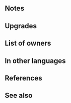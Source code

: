 {{Weapon Infobox
|tagid=SID_春花の弓＋
|intID=2998
|userVersion1=Bow
|userVersion2=Arrow
|exclusive=0
|weaponType=Bow
|cost=300
|might=12
|range=2
|effectiveness=Flying
|effect=Effective against flying foes. At start of combat, if foe's HP ≥ 75% or【Penalty】is active on foe, grants Atk/Def+5 to unit during combat and unit's first attack during combat deals damage = total Atk/Def penalties on foe.<br><br>【Penalty】<br>All effects that last "on foe through its next action." Includes penalties inflicted by a skill like Panic or Threaten and negative status effects (preventing counterattacks, restricting movement, or the effects of a skill like Triangle Adept or Guard).
|statModifiers=0,12,0,0,0
|required=Carrot-Tip Bow
|refinePaths=default
|refineSP=350
|refineMedals=500
|refineStones=50
|properties=
}}
==Notes==
{{Effective damage bonus|flying}}
{{EffectfromPenalty}}
{{Temporary buffs}}
{{DamageBoost}}
{{EffectfromPenalties|damage boost}}
==Upgrades==
{{Weapon Upgrade List}}
==List of owners==
{{Skill Hero List}}
==In other languages==
{{OtherLanguages
|japanese=春花の弓＋
|german=Karottenbogen+
|spanishEU=Arco verdor +
|spanishLA=Arco zanahoria +
|french=Arc légume +
|italian=Carotarco+
|chineseTW=春花之弓＋
|portuguese=Arco de rama+
}}
==References==
<references/>
==See also==
{{See also skills|cond=Description LIKE '%deals damage = total%penalties%' AND Exclusive='1'}}
{{Weapons Navbox}}